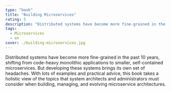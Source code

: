 ```yaml
---
type: "book"
title: "Building Microservices"
rating: 5
description: "Distributed systems have become more fine-grained in the past 10 years, shifting from code-heavy monolithic applications to smaller, self-contained microservices. But developing these systems brings its own set of headaches. With lots of examples and practical advice, this book takes a holistic view of the topics that system architects and administrators must consider when building, managing, and evolving microservice architectures."
tags:
  - Microservices
  - en
cover: ./building-microservices.jpg
---
```

Distributed systems have become more fine-grained in the past 10 years, shifting from code-heavy monolithic applications to smaller, self-contained microservices. But developing these systems brings its own set of headaches. With lots of examples and practical advice, this book takes a holistic view of the topics that system architects and administrators must consider when building, managing, and evolving microservice architectures.
